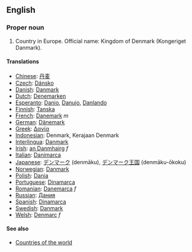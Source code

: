 ==English==

===Proper noun===

# Country in Europe. Official name: Kingdom of Denmark (Kongeriget Danmark).

====Translations====
*[[Chinese]]: [[丹麦]]
*[[Czech]]: [[Dánsko]]
*[[Danish]]: [[Danmark]]
*[[Dutch]]: [[Denemarken]]
*[[Esperanto]]: [[Danio]], [[Danujo]], [[Danlando]]
*[[Finnish]]: [[Tanska]]
*[[French]]: [[Danemark]] ''m''
*[[German]]: [[Dänemark]]
*[[Greek]]: [[Δανία]]
*[[Indonesian]]: Denmark, Kerajaan Denmark
*[[Interlingua]]: [[Danmark]]
*[[Irish]]: [[an Danmhairg]] ''f''
*[[Italian]]: [[Danimarca]]
*[[Japanese]]: [[デンマーク]] (denmāku),  [[デンマーク]][[王国]] (denmāku-ōkoku)
*[[Norwegian]]: [[Danmark]]
*[[Polish]]: [[Dania]]
*[[Portuguese]]: [[Dinamarca]]
*[[Romanian]]: [[Danemarca]] ''f''
*[[Russian]]: [[Дания]]
*[[Spanish]]: [[Dinamarca]]
*[[Swedish]]: [[Danmark]]
*[[Welsh]]: [[Denmarc]] ''f''

====See also====
*[[Countries of the world]]